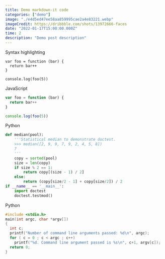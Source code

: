 ```yaml
---
title: Demo markdown-it code
categories: ["demo"]
image: "./e4d5ed47ee58aa859995cae2a4e83221.webp"
imageCredit: https://dribbble.com/shots/13972666-faces
date: "2022-01-17T15:00:00.000Z"
time: 2
description: "Demo post description"
---
```


Syntax highlighting

```
var foo = function (bar) {
  return bar++
}

console.log(foo(5))
```

JavaScript

```js
var foo = function (bar) {
  return bar++
}

console.log(foo(5))
```

Python

```python
def median(pool):
    '''Statistical median to demonstrate doctest.
    >>> median([2, 9, 9, 7, 9, 2, 4, 5, 8])
    7
    '''
    copy = sorted(pool)
    size = len(copy)
    if size % 2 == 1:
        return copy[(size - 1) / 2]
    else:
        return (copy[size/2 - 1] + copy[size/2]) / 2
if __name__ == '__main__':
    import doctest
    doctest.testmod()
```

Python

```c
#include <stdio.h>
main(int argc, char *argv[])
{
  int c;
  printf("Number of command line arguments passed: %d\n", argc);
  for ( c = 0 ; c < argc ; c++)
    printf("%d. Command line argument passed is %s\n", c+1, argv[c]);
  return 0;
}
```

